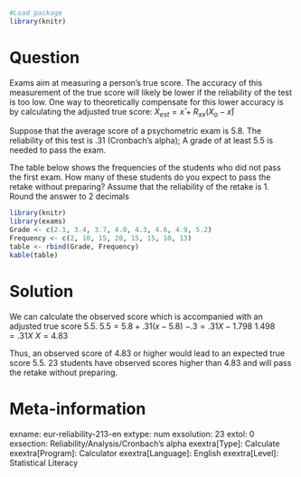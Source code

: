 ```{r, echo = FALSE, results = "hide"}
#Load package
library(knitr)
```

Question
========
Exams aim at measuring a person's true score. The accuracy of this measurement of the true score will likely be lower if the reliability of the test is too low. One way to theoretically compensate for this lower accuracy is by calculating the adjusted true score: $X_{est} = x̄ + R_{xx}(X_o-x̄)$

Suppose that the average score of a psychometric exam is 5.8. The reliability of this test is .31 (Cronbach’s alpha); A grade of at least 5.5 is needed to pass the exam. 

The table below shows the frequencies of the students who did not pass the first exam. How many of these students do you expect to pass the retake without preparing? Assume that the reliability of the retake is 1. Round the answer to 2 decimals


```{r, echo=FALSE}
library(knitr)
library(exams)
Grade <- c(2.1, 3.4, 3.7, 4.0, 4.3, 4.6, 4.9, 5.2)
Frequency <- c(2, 10, 15, 20, 15, 15, 10, 13)
table <- rbind(Grade, Frequency)
kable(table)
```


Solution
========
We can calculate the observed score which is accompanied with an adjusted true score 5.5. 
$5.5 = 5.8 + .31(x - 5.8)$
$-.3 = .31X - 1.798$
$1.498 = .31X$
$X = 4.83$

Thus, an observed score of 4.83 or higher would lead to an expected true score 5.5. 23 students have observed scores higher than 4.83 and will pass the retake without preparing.


Meta-information
================
exname: eur-reliability-213-en
extype: num
exsolution: 23
extol: 0
exsection: Reliability/Analysis/Cronbach's alpha
exextra[Type]: Calculate
exextra[Program]: Calculator
exextra[Language]: English
exextra[Level]: Statistical Literacy